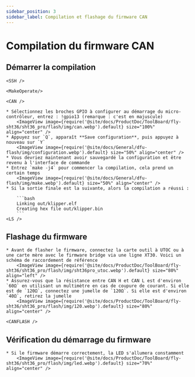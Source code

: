 ```yaml
---
sidebar_position: 3
sidebar_label: Compilation et flashage du firmware CAN
---
```




# Compilation du firmware CAN

## Démarrer la compilation

    <SSH />

    <MakeOperate/>

    <CAN />

    * Sélectionnez les broches GPIO à configurer au démarrage du micro-contrôleur, entrez : !gpio13 (remarque : c'est en majuscule)
        <ImageView image={require('@site/docs/ProductDoc/ToolBoard/fly-sht36/sht36_pro/flash/img/can.webp').default} size="100%" align="center" />
    * Appuyez sur `Q`, apparaît **Save configuration**, puis appuyez à nouveau sur `Y`
        <ImageView image={require('@site/docs/General/dfu-flash/img/configuration.webp').default} size="50%" align="center" />
    * Vous devriez maintenant avoir sauvegardé la configuration et être revenu à l'interface de commande
    * Entrez `make -j4` pour commencer la compilation, cela prend un certain temps
        <ImageView image={require('@site/docs/General/dfu-flash/img/make.webp').default} size="50%" align="center" />
    * Si la sortie finale est la suivante, alors la compilation a réussi :

        ```bash
        Linking out/klipper.elf
        Creating hex file out/klipper.bin
        ```
    <LS />


## Flashage du firmware

    * Avant de flasher le firmware, connectez la carte outil à UTOC ou à une carte mère avec le firmware bridge via une ligne XT30. Voici un schéma de raccordement de référence
        <ImageView image={require('@site/docs/ProductDoc/ToolBoard/fly-sht36/sht36_pro/flash/img/sht36pro_utoc.webp').default} size="80%" align="left" />
    * Assurez-vous que la résistance entre CAN H et CAN L est d'environ `60Ω` en utilisant un multimètre en cas de coupure de courant. Si elle est de `120Ω`, connectez une jumelle de `120Ω`. Si elle est d'environ `40Ω`, retirez la jumelle
        <ImageView image={require('@site/docs/ProductDoc/ToolBoard/fly-sht36/sht36_pro/flash/img/120.webp').default} size="80%" align="center" />

    <CANFLASH />

## Vérification du démarrage du firmware

    * Si le firmware démarre correctement, la LED s'allumera constamment
        <ImageView image={require('@site/docs/ProductDoc/ToolBoard/fly-sht36/sht36_pro/flash/img/led.webp').default} size="70%" align="center" />
